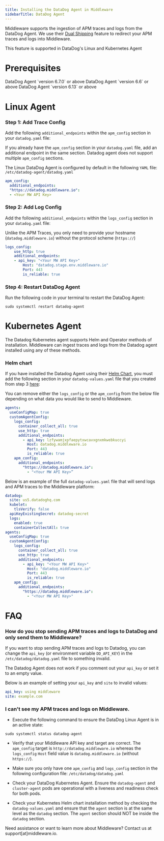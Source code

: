 ```yaml
---
title: Installing the DataDog Agent in Middleware
sidebarTitle: DataDog Agent
---
```


Middleware supports the ingestion of APM traces and logs from the DataDog Agent. We use their [Dual Shipping](https://docs.datadoghq.com/agent/configuration/dual-shipping/) feature to redirect your APM traces and logs into Middleware. 

<Note> This feature is supported in DataDog's Linux and Kubernetes Agent </Note>

# Prerequisites

<Steps>

  <Step title="DataDog Agent - Traces">
  DataDog Agent `version 6.7.0` or above 
  </Step>

  <Step title="DataDog Agent - TCP Logs">
    DataDog Agent `version 6.6` or above
  </Step>

  <Step title="DataDog Agent - HTTP Logs">
    DataDog Agent `version 6.13` or above
  </Step>

</Steps>

# Linux Agent

### Step 1: Add Trace Config

Add the following `additional_endpoints` within the `apm_config` section in your `datadog.yaml` file:

<Warning>If you already have the `apm_config` section in your `datadog.yaml` file, add an additional endpoint in the same section. Datadog agent does not support multiple `apm_config` sections. </Warning> 

<Note> The Linux DataDog Agent is configured by default in the following `YAML` file: `/etc/datadog-agent/datadog.yaml` </Note>

```yaml datadog.yaml
apm_config:
  additional_endpoints:
  "https://datadog.middleware.io":
  - <Your MW API Key>
```

### Step 2: Add Log Config

Add the following `additional_endpoints` within the `logs_config` section in your `datadog.yaml` file:

<Note> Unlike the APM Traces, you only need to provide your hostname (`datadog.middleware.io`) without the protocol scheme (`https://`) </Note>

```yaml datadog.yaml
logs_config:
    use_http: true
    additional_endpoints:
    - api_key: "<Your MW API Key>"
        Host: "datadog.stage.env.middleware.io"
        Port: 443
        is_reliable: true
```

### Step 4: Restart DataDog Agent

Run the following code in your terminal to restart the DataDog Agent:

```shell Shell
sudo systemctl restart datadog-agent
```

# Kubernetes Agent

The Datadog Kubernetes agent supports Helm and Operator methods of installation. Middleware can ingest traces and logs from the Datadog agent installed using any of these methods.

### Helm chart 

If you have installed the Datadog Agent using their [Helm Chart](https://docs.datadoghq.com/containers/kubernetes/installation/?tab=helm), you must add the following section in your `datadog-values.yaml` file that you created from step 3 [here](https://github.com/DataDog/helm-charts/blob/main/charts/datadog/values.yaml):

<Note> You can remove either the `logs_config` or the `apm_config` from the below file depending on what data you would like to send to Middleware. </Note>

```yaml datadog-values.yaml
agents:
  useConfigMap: true
  customAgentConfig:
    logs_config:
      container_collect_all: true
      use_http: true
      additional_endpoints:
        - api_key: lzfywamjxpfaepytxwcavxgnxmkwebkuccyi
          Host: datadog.middleware.io
          Port: 443
          is_reliable: true
    apm_config:
      additional_endpoints:
        "https://datadog.middleware.io":
          - "<Your MW API Key>”

```

Below is an example of the full `datadog-values.yaml` file that will send logs and APM traces to the Middleware platform:

```yaml datadog-values.yaml
datadog:
  site: us5.datadoghq.com
  kubelet:
    tlsVerify: false
  apiKeyExistingSecret: datadog-secret
  logs:
    enabled: true
    containerCollectAll: true
agents:
  useConfigMap: true
  customAgentConfig:
    logs_config:
      container_collect_all: true
      use_http: true
      additional_endpoints:
        - api_key: "<Your MW API Key>"
          Host: "datadog.middleware.io"
          Port: 443
          is_reliable: true
    apm_config:
      additional_endpoints:
        "https://datadog.middleware.io":
          - "<Your MW API Key>"
```
# FAQ

### How do you stop sending APM traces and logs to DataDog and only send them to Middleware?

If you want to stop sending APM traces and logs to Datadog, you can change the `api_key` (or environment variable `DD_API_KEY`) in the `/etc/datadog/datadog.yaml` file to something invalid.  

<Warning> The Datadog Agent does not work if you comment out your `api_key` or set it to an empty value. </Warning>


Below is an example of setting your `api_key` and `site` to invalid values: 

```yaml datadog-values.yaml
api_key: using middleware
site: example.com
```

### I can't see my APM traces and logs on Middleware.

- Execute the following command to ensure the DataDog Linux Agent is in an active state:

```shell Shell
sudo systemctl status datadog-agent
```

- Verify that your Middleware API key and target are correct. The `apm_config` target is `http://datadog.middleware.io`
whereas the `logs_config` `Host` field value is `datadog.middleware.io` (without `https://`).

- Make sure you only have one `apm_config` and `logs_config` section in the following configuration file: `/etc/datadog/datadog.yaml`

- Check your DataDog Kubernetes Agent. Ensure the `datadog-agent` and `cluster-agent` pods are operational with a liveness and readiness check for both pods.

- Check your Kubernetes Helm chart installation method by checking the `datadog-values.yaml` and ensure that the `agent` section is at the same level as the `datadog` section. The `agent` section should NOT be inside the `datadog` section.

<Note> Need assistance or want to learn more about Middleware? Contact us at support[at]middleware.io. </Note>